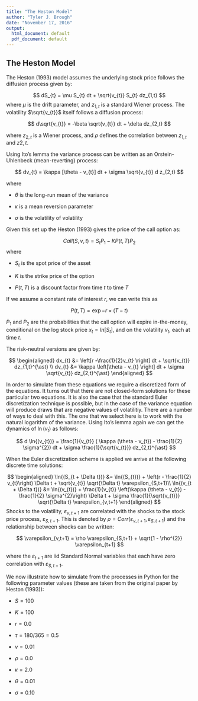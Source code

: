 ---
title: "The Heston Model"
author: "Tyler J. Brough"
date: "November 17, 2016"
output:
  html_document: default
  pdf_document: default
---

## The Heston Model

The Heston (1993) model assumes the underlying stock price follows the diffusion process given by:

$$
dS_{t} = \mu S_{t} dt + \sqrt{v_{t}} S_{t} dz_{1,t}
$$
where $\mu$ is the drift parameter, and $z_{1,t}$ is a standard Wiener process. The volatility $\sqrt{v_{t}}$ itself follows a diffusion process:

$$
d\sqrt{v_{t}} = -\beta \sqrt{v_{t}} dt + \delta dz_{2,t}
$$

where $z_{2,t}$ is a Wiener process, and $\rho$ defines the correlation between $z_{1,t}$ and $z{2,t}$. 

Using Ito's lemma the variance process can be written as an Orstein-Uhlenbeck (mean-reverting) process:

$$
dv_{t} = \kappa [\theta - v_{t}] dt + \sigma \sqrt{v_{t}} d z_{2,t}
$$

where

- $\theta$ is the long-run mean of the variance

- $\kappa$ is a mean reversion parameter 

- $\sigma$ is the volatility of volatility

Given this set up the Heston (1993) gives the price of the call option as:

$$
Call(S,v,t) = S_{t} P_{1} - K P(t,T) P_{2}
$$
where

- $S_{t}$ is the spot price of the asset

- $K$ is the strike price of the option

- $P(t,T)$ is a discount factor from time $t$ to time $T$

If we assume a constant rate of interest $r$, we can write this as

$$
P(t,T) = \exp{-r \times (T - t)}
$$

$P_{1}$ and $P_{2}$ are the probabilities that the call option will expire in-the-money, conditional on the log stock price $x_{t} = ln[S_{t}]$, and on the volatility $v_{t}$, each at time $t$. 

The risk-neutral versions are given by:

$$
\begin{aligned}
dx_{t} &= \left[r -\frac{1}{2}v_{t} \right] dt + \sqrt{v_{t}} dz_{1,t}^{\ast} \\
dv_{t} &= \kappa \left[\theta - v_{t} \right] dt + \sigma \sqrt{v_{t}} dz_{2,t}^{\ast}
\end{aligned}
$$

In order to simulate from these equations we require a discretized form of the equations. It turns out that there are
not closed-form solutions for these particular two equations. It is also the case that the standard Euler discretization
technique is possible, but in the case of the variance equation will produce draws that are negative values of
volatilitiy. There are a number of ways to deal with this. The one that we select here is to work with the natural
logarithm of the variance. Using Ito's lemma again we can get the dynamics of $\ln{(v_{t})}$ as follows:

$$
d \ln{(v_{t})} = \frac{1}{v_{t}} ( \kappa (\theta - v_{t}) - \frac{1}{2} \sigma^{2}) dt + \sigma \frac{1}{\sqrt{v_{t}}} dz_{2,t}^{\ast}
$$

When the Euler discretization scheme is applied we arrive at the following discrete time solutions:

$$
\begin{aligned}
\ln{(S_{t + \Delta t})} &= \ln{(S_{t})} + \left(r - \frac{1}{2} v_{t}\right) \Delta t + \sqrt{v_{t}} \sqrt{\Delta t} \varepsilon_{S,t+1}\\
\ln{(v_{t + \Delta t})} &= \ln{(v_{t})} + \frac{1}{v_{t}} \left(\kappa (\theta - v_{t}) - \frac{1}{2} \sigma^{2}\right) \Delta t + \sigma \frac{1}{\sqrt{v_{t}}} \sqrt{\Delta t} \varepsilon_{v,t+1}
\end{aligned}
$$
Shocks to the volatility, $\varepsilon_{v,t+1}$ are correlated with the shocks to the stock price process, $\varepsilon_{S,t+1}$. This is denoted by $\rho = Corr(\varepsilon_{v,t+1}, \varepsilon_{S,t+1})$ and the relationship between shocks can be written:

$$
\varepsilon_{v,t+1} = \rho \varepsilon_{S,t+1} + \sqrt{1 - \rho^{2}} \varepsilon_{t+1}
$$

where the $\varepsilon_{t+1}$ are iid Standard Normal variables that each have zero correlation with $\varepsilon_{S,t+1}$. 

We now illustrate how to simulate from the processes in Python for the following parameter values (these are taken from the original paper by Heston (1993)):

- $S = 100$

- $K = 100$

- $r = 0.0$

- $\tau = 180/365 = 0.5$

- $v = 0.01$

- $\rho = 0.0$

- $\kappa = 2.0$

- $\theta = 0.01$

- $\sigma = 0.10$






















